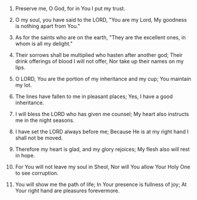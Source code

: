 
1. Preserve me, O God, for in You I put my trust.

2. O my soul, you have said to the LORD, "You are my Lord, My goodness is nothing apart from You."

3. As for the saints who are on the earth, "They are the excellent ones, in whom is all my delight."

4. Their sorrows shall be multiplied who hasten after another god; Their drink offerings of blood I will not offer, Nor take up their names on my lips.

5. O LORD, You are the portion of my inheritance and my cup; You maintain my lot.

6. The lines have fallen to me in pleasant places; Yes, I have a good inheritance.

7. I will bless the LORD who has given me counsel; My heart also instructs me in the night seasons.

8. I have set the LORD always before me; Because He is at my right hand I shall not be moved.

9. Therefore my heart is glad, and my glory rejoices; My flesh also will rest in hope.

10. For You will not leave my soul in Sheol, Nor will You allow Your Holy One to see corruption.

11. You will show me the path of life; In Your presence is fullness of joy; At Your right hand are pleasures forevermore.


